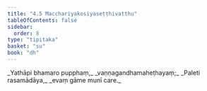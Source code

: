 ```yaml
---
title: "4.5 Macchariyakosiyaseṭṭhivatthu"
tableOfContents: false
sidebar:
  order: 8
type: "tipitaka"
basket: "su"
book: "dh"
---
```



<DynamicBreadcrumb />

<Division number="49" book="dh" bookNo="18" page="20">

<Paragraph number="53" type="verses" book="dh">
_Yathāpi bhamaro pupphaṃ,_  
_vaṇṇagandhamaheṭhayaṃ;_  
_Paleti rasamādāya,_  
_evaṃ gāme munī care._
</Paragraph>
</Division>